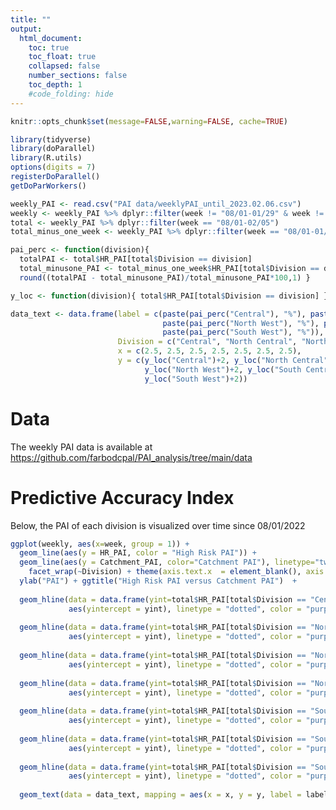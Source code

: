 ---
title: ""
output:
  html_document:
    toc: true
    toc_float: true
    collapsed: false
    number_sections: false
    toc_depth: 1
    #code_folding: hide
---

```{r setup, include=FALSE}
knitr::opts_chunk$set(message=FALSE,warning=FALSE, cache=TRUE)
```

```{r include = FALSE}
library(tidyverse)
library(doParallel)
library(R.utils)
options(digits = 7)
registerDoParallel()
getDoParWorkers()
```

```{r,  include = FALSE}
weekly_PAI <- read.csv("PAI data/weeklyPAI_until_2023.02.06.csv")
weekly <- weekly_PAI %>% dplyr::filter(week != "08/01-01/29" & week != "08/01-02/05")
total <- weekly_PAI %>% dplyr::filter(week == "08/01-02/05")
total_minus_one_week <- weekly_PAI %>% dplyr::filter(week == "08/01-01/29")
```


```{r include = FALSE}
pai_perc <- function(division){
  totalPAI <- total$HR_PAI[total$Division == division]
  total_minusone_PAI <- total_minus_one_week$HR_PAI[total$Division == division]
  round((totalPAI - total_minusone_PAI)/total_minusone_PAI*100,1) }

y_loc <- function(division){ total$HR_PAI[total$Division == division] }

data_text <- data.frame(label = c(paste(pai_perc("Central"), "%"), paste(pai_perc("North Central"), "%"), paste(pai_perc("North East"), "%"),
                                  paste(pai_perc("North West"), "%"), paste(pai_perc("South Central"), "%"), paste(pai_perc("South East"), "%"),
                                  paste(pai_perc("South West"), "%")),  # Create data for text
                        Division = c("Central", "North Central", "North East", "North West", "South Central", "South East", "South West"),
                        x = c(2.5, 2.5, 2.5, 2.5, 2.5, 2.5, 2.5),
                        y = c(y_loc("Central")+2, y_loc("North Central")+2, y_loc("North East")+2,
                              y_loc("North West")+2, y_loc("South Central")+2, y_loc("South East")+2,
                              y_loc("South West")+2))
```

# Data

The weekly PAI data is available at [https://github.com/farbodcpal/PAI_analysis/tree/main/data](https://github.com/farbodcpal/PAI_analysis/tree/main/data)

# Predictive Accuracy Index 

Below, the PAI of each division is visualized over time since 08/01/2022

```{r, echo = FALSE, message=FALSE, warning=FALSE, fig.height=7, fig.width=10}
ggplot(weekly, aes(x=week, group = 1)) + 
  geom_line(aes(y = HR_PAI, color = "High Risk PAI")) + 
  geom_line(aes(y = Catchment_PAI, color="Catchment PAI"), linetype="twodash") +
    facet_wrap(~Division) + theme(axis.text.x  = element_blank(), axis.ticks.x  = element_blank(), axis.title.x   = element_blank()) +
  ylab("PAI") + ggtitle("High Risk PAI versus Catchment PAI")  +
  
  geom_hline(data = data.frame(yint=total$HR_PAI[total$Division == "Central"],Division="Central"), 
             aes(yintercept = yint), linetype = "dotted", color = "purple", size=1) +
  
  geom_hline(data = data.frame(yint=total$HR_PAI[total$Division == "North Central"],Division="North Central"), 
             aes(yintercept = yint), linetype = "dotted", color = "purple", size=1) +
  
  geom_hline(data = data.frame(yint=total$HR_PAI[total$Division == "North East"],Division="North East"), 
             aes(yintercept = yint), linetype = "dotted", color = "purple", size=1) +
  
  geom_hline(data = data.frame(yint=total$HR_PAI[total$Division == "North West"],Division="North West"), 
             aes(yintercept = yint), linetype = "dotted", color = "purple", size=1) +
  
  geom_hline(data = data.frame(yint=total$HR_PAI[total$Division == "South Central"],Division="South Central"), 
             aes(yintercept = yint), linetype = "dotted", color = "purple", size=1) +
  
  geom_hline(data = data.frame(yint=total$HR_PAI[total$Division == "South East"],Division="South East"), 
             aes(yintercept = yint), linetype = "dotted", color = "purple", size=1) +
  
  geom_hline(data = data.frame(yint=total$HR_PAI[total$Division == "South West"],Division="South West"), 
             aes(yintercept = yint), linetype = "dotted", color = "purple", size=1) + 
  
  geom_text(data = data_text, mapping = aes(x = x, y = y, label = label), size = 4, color = "purple")
  

```
